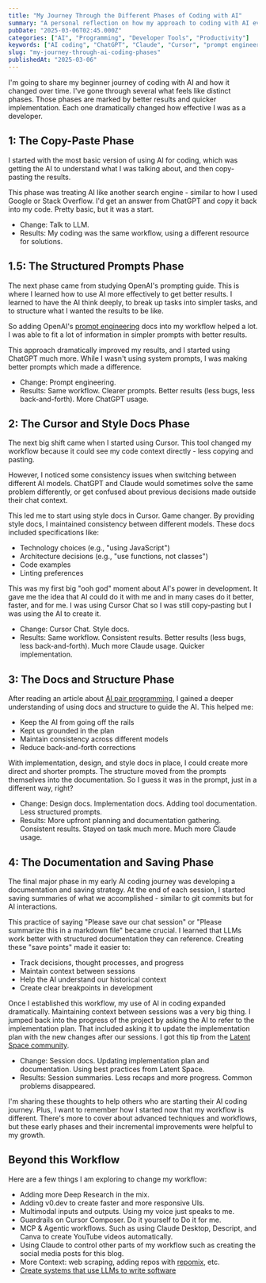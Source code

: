 ```yaml
---
title: "My Journey Through the Different Phases of Coding with AI"
summary: "A personal reflection on how my approach to coding with AI evolved through different phases - from basic copy-paste to sophisticated documentation and implementation strategies."
pubDate: "2025-03-06T02:45.000Z"
categories: ["AI", "Programming", "Developer Tools", "Productivity"]
keywords: ["AI coding", "ChatGPT", "Claude", "Cursor", "prompt engineering", "AI documentation", "AI workflow", "coding practices"]
slug: "my-journey-through-ai-coding-phases"
publishedAt: "2025-03-06"
---
```


I'm going to share my beginner journey of coding with AI and how it changed over time. I've gone through several what feels like distinct phases. Those phases are marked by better results and quicker implementation. Each one dramatically changed how effective I was as a developer.

## 1: The Copy-Paste Phase

I started with the most basic version of using AI for coding, which was getting the AI to understand what I was talking about, and then copy-pasting the results.

This phase was treating AI like another search engine - similar to how I used Google or Stack Overflow. I'd get an answer from ChatGPT and copy it back into my code. Pretty basic, but it was a start. 
- Change: Talk to LLM.
- Results: My coding was the same workflow, using a different resource for solutions.

## 1.5: The Structured Prompts Phase

The next phase came from studying OpenAI's prompting guide. This is where I learned how to use AI more effectively to get better results. I learned to have the AI think deeply, to break up tasks into simpler tasks, and to structure what I wanted the results to be like.

So adding OpenAI's [prompt engineering](https://platform.openai.com/docs/guides/prompt-engineering) docs into my workflow helped a lot. I was able to fit a lot of information in simpler prompts with better results. 

This approach dramatically improved my results, and I started using ChatGPT much more. While I wasn't using system prompts, I was making better prompts which made a difference.
- Change: Prompt engineering.
- Results: Same workflow. Clearer prompts. Better results (less bugs, less back-and-forth). More ChatGPT usage.

## 2: The Cursor and Style Docs Phase

The next big shift came when I started using Cursor. This tool changed my workflow because it could see my code context directly - less copying and pasting.

However, I noticed some consistency issues when switching between different AI models. ChatGPT and Claude would sometimes solve the same problem differently, or get confused about previous decisions made outside their chat context.

This led me to start using style docs in Cursor. Game changer. By providing style docs, I maintained consistency between different models. These docs included specifications like:
- Technology choices (e.g., "using JavaScript")
- Architecture decisions (e.g., "use functions, not classes")
- Code examples
- Linting preferences

This was my first big "ooh god" moment about AI's power in development. It gave me the idea that AI could do it with me and in many cases do it better, faster, and for me. I was using Cursor Chat so I was still copy-pasting but I was using the AI to create it.
- Change: Cursor Chat. Style docs.
- Results: Same workflow. Consistent results. Better results (less bugs, less back-and-forth). Much more Claude usage. Quicker implementation.

## 3: The Docs and Structure Phase

After reading an article about [AI pair programming](https://skylarbpayne.com/posts/cursed-cursor), I gained a deeper understanding of using docs and structure to guide the AI. 
This helped me:
- Keep the AI from going off the rails
- Kept us grounded in the plan
- Maintain consistency across different models
- Reduce back-and-forth corrections

With implementation, design, and style docs in place, I could create more direct and shorter prompts. The structure moved from the prompts themselves into the documentation. So I guess it was in the prompt, just in a different way, right?
- Change: Design docs. Implementation docs. Adding tool documentation. Less structured prompts.
- Results: More upfront planning and documentation gathering. Consistent results. Stayed on task much more. Much more Claude usage.

## 4: The Documentation and Saving Phase

The final major phase in my early AI coding journey was developing a documentation and saving strategy. At the end of each session, I started saving summaries of what we accomplished - similar to git commits but for AI interactions.

This practice of saying "Please save our chat session" or "Please summarize this in a markdown file" became crucial. I learned that LLMs work better with structured documentation they can reference. Creating these "save points" made it easier to:
- Track decisions, thought processes, and progress
- Maintain context between sessions
- Help the AI understand our historical context
- Create clear breakpoints in development

Once I established this workflow, my use of AI in coding expanded dramatically. Maintaining context between sessions was a very big thing. I jumped back into the progress of the project by asking the AI to refer to the implementation plan. That included asking it to update the implementation plan with the new changes after our sessions.
I got this tip from the [Latent Space community](https://www.latent.space/).

- Change: Session docs. Updating implementation plan and documentation. Using best practices from Latent Space.
- Results: Session summaries. Less recaps and more progress. Common problems disappeared.

I'm sharing these thoughts to help others who are starting their AI coding journey. Plus, I want to remember how I started now that my workflow is different. There's more to cover about advanced techniques and workflows, but these early phases and their incremental improvements were helpful to my growth. 

## Beyond this Workflow

Here are a few things I am exploring to change my workflow:
- Adding more Deep Research in the mix.
- Adding v0.dev to create faster and more responsive UIs.
- Multimodal inputs and outputs. Using my voice just speaks to me.
- Guardrails on Cursor Composer. Do it yourself to Do it for me.
- MCP & Agentic workflows. Such as using Claude Desktop, Descript, and Canva to create YouTube videos automatically.
- Using Claude to control other parts of my workflow such as creating the social media posts for this blog.
- More Context: web scraping, adding repos with [repomix](https://github.com/yamadashy/repomix), etc.
- [Create systems that use LLMs to write software](https://www.youtube.com/watch?v=zwItokY087U)